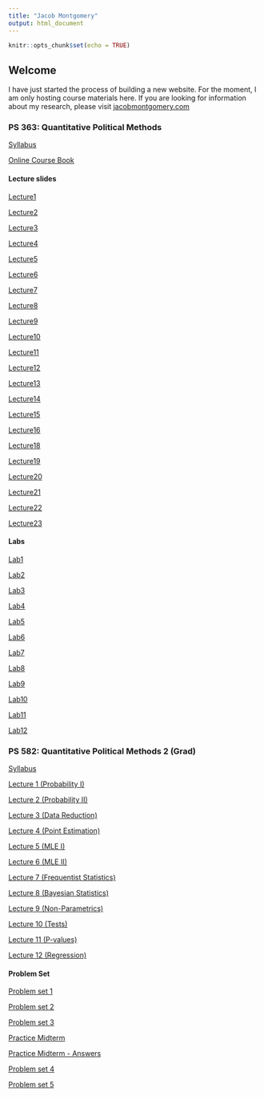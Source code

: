 ```yaml
---
title: "Jacob Montgomery"
output: html_document
---
```


```r
knitr::opts_chunk$set(echo = TRUE)
```

## Welcome

I have just started the process of building a new website. For the moment, I am only hosting course materials here.  If you are looking for information about my research, please visit [jacobmontgomery.com](http://www.jacobmontgomery.com)

### PS 363: Quantitative Political Methods

[Syllabus](https://jmontgomery.github.io/PS363Syllabus/Syllabus.html)  

[Online Course Book](http://jmontgomery.github.io/PS363CourseBook/)

#### Lecture slides
[Lecture1](https://jmontgomery.github.io/PS363Slides/01Introduction.pdf)

[Lecture2](https://jmontgomery.github.io/PS363Slides/02SamplingMeasurement.pdf)

[Lecture3](https://jmontgomery.github.io/PS363Slides/03CentralTendencySpread.pdf)

[Lecture4](https://jmontgomery.github.io/PS363Slides/04BasicProbability.pdf)

[Lecture5](https://jmontgomery.github.io/PS363Slides/05SamplingDistributions.pdf)

[Lecture6](https://jmontgomery.github.io/PS363Slides/06FindingProbabilities.pdf)

[Lecture7](https://jmontgomery.github.io/PS363Slides/07EstimatingMean.pdf)

[Lecture8](https://jmontgomery.github.io/PS363Slides/08HypothesisTesting1.pdf)

[Lecture9](https://jmontgomery.github.io/PS363Slides/09HypothesisTesting2.pdf)

[Lecture10](https://jmontgomery.github.io/PS363Slides/10HypothesisTesting3.pdf)

[Lecture11](https://jmontgomery.github.io/PS363Slides/11Causality.pdf)

[Lecture12](https://jmontgomery.github.io/PS363Slides/12TTest.pdf)

[Lecture13](https://jmontgomery.github.io/PS363Slides/13ContingencyTables.pdf)

[Lecture14](https://jmontgomery.github.io/PS363Slides/14BivariateRegression.pdf)

[Lecture15](https://jmontgomery.github.io/PS363Slides/15RegressionInference.pdf)

[Lecture16](https://jmontgomery.github.io/PS363Slides/16MultipleRegression.pdf)

[Lecture18](https://jmontgomery.github.io/PS363Slides/18DifferenceInDifferences.pdf)

[Lecture19](https://jmontgomery.github.io/PS363Slides/19RegressionDiscontinuity.pdf)

[Lecture20](https://jmontgomery.github.io/PS363Slides/IVModels.pdf)

[Lecture21](https://jmontgomery.github.io/PS363Slides/20ModelFit.pdf)

[Lecture22](https://jmontgomery.github.io/PS363Slides/21Diagnostics.pdf)

[Lecture23](https://jmontgomery.github.io/PS363Slides/21FinalReview.pdf)


#### Labs
[Lab1](https://jmontgomery.github.io/Lab/Lab1.zip)

[Lab2](https://jmontgomery.github.io/Lab/Lab2.zip)

[Lab3](https://jmontgomery.github.io/Lab/Lab3.zip)

[Lab4](https://jmontgomery.github.io/Lab/Lab4.zip)

[Lab5](https://jmontgomery.github.io/Lab/Lab5.zip)

[Lab6](https://jmontgomery.github.io/Lab/Lab6.zip)

[Lab7](https://jmontgomery.github.io/Lab/Lab7/Lab7.R)

[Lab8](https://jmontgomery.github.io/Lab/Lab8.zip)

[Lab9](https://jmontgomery.github.io/Lab/Lab9.zip)

[Lab10](https://jmontgomery.github.io/Lab/Lab10.zip)

[Lab11](https://jmontgomery.github.io/Lab/Lab11.zip)

[Lab12](https://jmontgomery.github.io/Lab/Lab12.zip)

### PS 582: Quantitative Political Methods 2 (Grad)


[Syllabus](https://jmontgomery.github.io/PS582/Syllabus.pdf)  

[Lecture 1 (Probability I)](https://jmontgomery.github.io/PS582/Lectures/01Probability1.pdf)  

[Lecture 2 (Probability II)](https://jmontgomery.github.io/PS582/Lectures/02Probability2.pdf)

[Lecture 3 (Data Reduction)](https://jmontgomery.github.io/PS582/Lectures/03DataReduction.pdf)

[Lecture 4 (Point Estimation)](https://jmontgomery.github.io/PS582/Lectures/04PointEstimation.pdf)

[Lecture 5 (MLE I)](https://jmontgomery.github.io/PS582/Lectures/05MLE1.pdf)

[Lecture 6 (MLE II)](https://jmontgomery.github.io/PS582/Lectures/06MLE2.pdf)

[Lecture 7 (Frequentist Statistics)](https://jmontgomery.github.io/PS582/Lectures/07Frequentist.pdf)

[Lecture 8 (Bayesian Statistics)](https://jmontgomery.github.io/PS582/Lectures/08Bayesian.pdf)

[Lecture 9 (Non-Parametrics)](https://jmontgomery.github.io/PS582/Lectures/09NonParametrics.pdf)

[Lecture 10 (Tests)](https://jmontgomery.github.io/PS582/Lectures/10Tests.pdf)

[Lecture 11 (P-values)](https://jmontgomery.github.io/PS582/Lectures/11Pvalues.pdf)

[Lecture 12 (Regression)](https://jmontgomery.github.io/PS582/Lectures/12Regression.pdf)


#### Problem Set

[Problem set 1](https://jmontgomery.github.io/PS582/ProblemSets/PS1.pdf)

[Problem set 2](https://jmontgomery.github.io/PS582/ProblemSets/PS2.pdf)

[Problem set 3](https://jmontgomery.github.io/PS582/ProblemSets/PS3.pdf)

[Practice Midterm](https://jmontgomery.github.io/PS582/ProblemSets/PracticeMidterm.pdf)

[Practice Midterm - Answers](https://jmontgomery.github.io/PS582/ProblemSets/PracticeMidterm_Answer.pdf)

[Problem set 4](https://jmontgomery.github.io/PS582/ProblemSets/PS4.pdf)

[Problem set 5](https://jmontgomery.github.io/PS582/ProblemSets/PS5.pdf)